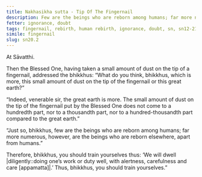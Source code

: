 ```yaml
---
title: Nakhasikha sutta - Tip Of The Fingernail
description: Few are the beings who are reborn among humans; far more numerous, however, are the beings who are reborn elsewhere, apart from humans.
fetter: ignorance, doubt
tags: fingernail, rebirth, human rebirth, ignorance, doubt, sn, sn12-21, sn20
simile: fingernail
slug: sn20.2
---
```


At Sāvatthi.

Then the Blessed One, having taken a small amount of dust on the tip of a fingernail, addressed the bhikkhus: “What do you think, bhikkhus, which is more, this small amount of dust on the tip of the fingernail or this great earth?”

“Indeed, venerable sir, the great earth is more. The small amount of dust on the tip of the fingernail put by the Blessed One does not come to a hundredth part, nor to a thousandth part, nor to a hundred-thousandth part compared to the great earth.”

“Just so, bhikkhus, few are the beings who are reborn among humans; far more numerous, however, are the beings who are reborn elsewhere, apart from humans.”

Therefore, bhikkhus, you should train yourselves thus: ‘We will dwell |diligently::doing one’s work or duty well, with alertness, carefulness and care [appamatta]|.’ Thus, bhikkhus, you should train yourselves.”